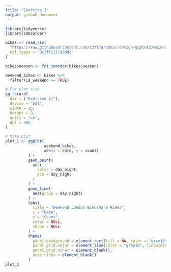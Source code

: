 ```yaml
---
title: "Exercise 1"
output: github_document
---
```

```r
library(tidyverse)
library(camcorder)

bikes <- read_csv(
  "https://raw.githubusercontent.com/z3tt/graphic-design-ggplot2/main/data/london-bikes-custom.csv",
  col_types = "Dcfffilllddddc"
)

bikes$season <- fct_inorder(bikes$season)

weekend_bikes <- bikes %>% 
  filter(is_weekend == TRUE)

# Fix plot size
gg_record(
  dir = ("Exercise 1/"),
  device = "pdf",
  width = 16,
  height = 9,
  units = "cm",
  dpi = 600
)

# Make plot
plot_1 <- ggplot(
                 weekend_bikes,
                 aes(x = date, y = count)
          ) +
          geom_point(
            aes(
              color = day_night,
              pch = day_night
            )
          ) +
          geom_line(
            aes(group = day_night)
          ) +
          labs(
            title = "Weekend London Bikeshare Rides",
            x = "Date",
            y = "Count",
            color = NULL,
            shape = NULL
          ) +
          theme(
            panel.background = element_rect(fill = NA, color = "gray10", linewidth = .5),
            panel.grid.major = element_line(color = "gray10", linewidth = .25),
            panel.grid.minor = element_blank(),
            axis.ticks = element_blank()
          )
plot_1
```

